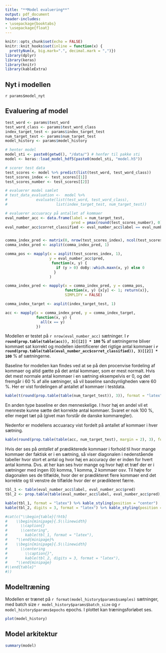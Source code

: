 ```yaml
---
title: "**Model evaluering**"
output: pdf_document
header-includes:
- \usepackage{booktabs}
- \usepackage{float}
---
```


```r
knitr::opts_chunk$set(echo = FALSE)
knitr::knit_hooks$set(inline = function(x) {
  prettyNum(x, big.mark=".", decimal.mark = ",")})
library(dplyr)
library(keras)
library(knitr)
library(kableExtra)
```

## Nyt i modellen

`r params$model_nyt`

## Evaluering af model

```r
test_word <- params$test_word
test_word_class <- params$test_word_class
index_target_test <- params$index_target_test
num_target_test <- params$num_target_test
model_history <- params$model_history

# henter model
model_sti <- paste0(getwd(), "/data/") # henfør til pakke sti
model <- keras::load_model_hdf5(paste0(model_sti, "model.h5"))

# scorer test data
test_scores <- model %>% predict(list(test_word, test_word_class))
test_scores_index <- test_scores[[1]]
test_scores_number <- test_scores[[2]]

# evaluerer model samlet
# test_data_evaluation <-  model %>% 
#             evaluate(list(test_word, test_word_class),
#                      list(index_target_test, num_target_test))

# evaluerer accuaracy på antallet af kommaer
eval_number_acc <- data.frame(label = num_target_test,
                              pred = pmax(round(test_scores_number), 0))
eval_number_acc$corret_classified <- eval_number_acc$label == eval_number_acc$pred


comma_index_pred <- matrix(0, nrow(test_scores_index), ncol(test_scores_index))
comma_index_pred <- asplit(comma_index_pred, 1)

comma_pos <- mapply(x = asplit(test_scores_index, 1),
                    y = eval_number_acc$pred,
                     function(x, y) {
                       if (y > 0) doBy::which.maxn(x, y) else 0
                      }
                    )

comma_index_pred <- mapply(x = comma_index_pred, y = comma_pos,
                           function(x, y) {x[y] <- 1; return(x)},
                           SIMPLIFY = FALSE)

comma_index_target <- asplit(index_target_test, 1)

acc <- mapply(x = comma_index_pred, y = comma_index_target,
              function(x, y) {
                all(x == y)
              })
```


Modellen er testet på `r nrow(eval_number_acc)` sætninger. I **`r round(prop.table(table(acc)), 3)[[2]] * 100` %** af sætningerne bliver kommaet sat korrekt og modellen identificerer det rigtige antal kommaer i **`r round(prop.table(table(eval_number_acc$corret_classified)), 3)[[2]] * 100`** % af sætningerne. 

Baseline for modellen kan findes ved at se på den procenvise fordeling af kommaer og altid gætte på det antal kommaer, som er mest normalt. Hvis det mest normale antal kommaer i en sætning eksempelvis er 0, og det fremgår i 60 % af alle sætninger, så vil baseline sandsynligheden være 60 %. Her er vist fordelingen af antallet af kommaer i testdata.  
```r
kable(t(round(prop.table(table(num_target_test)), 3)), format = "latex") %>% kable_styling(position = "center")
```
En anden type baseline er den menneskelige. I hvor høj en andel vil et menneste kunne sætte det korrekte antal kommaer. Svaret er nok 100 %, eller meget tæt på (givet man forstår de danske kommaregler).  

Nedenfor er modellens accuaracy vist fordelt på antallet af kommaer i hver sætning.
```r
kable(round(prop.table(table(acc, num_target_test), margin = 2), 3), format = "latex") %>% kable_styling(position = "center")
```

  
Hvis der ses på *antallet* af prædikterede kommaer i forhold til hvor mange kommaer der faktisk er i en sætning, så viser diagonalen i nedenstående tabeller hvor stort et antal og hvor høj en accuracy der er inden for hvert antal komma. Dvs. at her kan ses hvor mange og hvor højt et træf der er i sætninger med ingen (0) komma, 1 komma, 2 kommaer osv. Til højre for diagonalen ses de tilfælde, hvor der er prædikteret flere kommaer end det korrekte og til venstre de tilfælde hvor der er prædikteret færre. 

```r
tbl_1 <- table(eval_number_acc$label, eval_number_acc$pred)
tbl_2 <- prop.table(table(eval_number_acc$label, eval_number_acc$pred), margin = 1)

kable(tbl_1, format = "latex") %>% kable_styling(position = "center")
kable(tbl_2, digits = 3, format = "latex") %>% kable_styling(position = "center")

#cat(c("\\begin{table}[!htb]
#    \\begin{minipage}{.5\\linewidth}
#      \\caption{}
#      \\centering",
#        kable(tbl_1, format = "latex"),
#    "\\end{minipage}%
#    \\begin{minipage}{.5\\linewidth}
#      \\centering
#        \\caption{}",
#        kable(tbl_2, digits = 3, format = "latex"),
#    "\\end{minipage} 
#\\end{table}"
#)) 
```

\newpage

## Modeltræning
Modellen er trænet på `r format(model_history$params$samples)` sætninger, med batch size `r model_history$params$batch_size` og `r model_history$params$epochs` epochs. I plottet kan træningsforløbet ses. 

```r
plot(model_history)
```


\newpage

## Model arkitektur
```r
summary(model)
```




